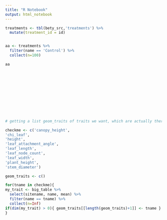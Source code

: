 ```yaml
---
title: "R Notebook"
output: html_notebook
---
```



```r








treatments <- tbl(bety_src,'treatments') %>% 
  mutate(treatment_id = id)


aa <- treatments %>% 
  filter(name == 'Control') %>% 
  collect(n=100)

aa












# getting a list geom_traits of traits we want, which are actually there

checkme <- c('canopy_height',
'chi_leaf',
'height',
'leaf_attachment_angle',
'leaf_length',
'leaf_node_count',
'leaf_width',
'plant_height',
'stem_diameter')

geom_traits <- c()

for(tname in checkme){
my_trait <- big_table %>% 
  select(sitename, name, mean) %>% 
  filter(name == tname) %>% 
  collect(n=Inf)
if(dim(my_trait) > 0){ geom_traits[[length(geom_traits)+1]] <- tname }
}


```
